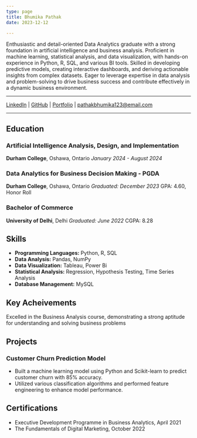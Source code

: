 ```yaml
---
type: page
title: Bhumika Pathak
date: 2023-12-12

---
```


Enthusiastic and detail-oriented Data Analytics graduate with a strong foundation in artificial intelligence and business analysis. Proficient in machine learning, statistical analysis, and data visualization, with hands-on experience in Python, R, SQL, and various BI tools. Skilled in developing predictive models, creating interactive dashboards, and deriving actionable insights from complex datasets. Eager to leverage expertise in data analysis and problem-solving to drive business success and contribute effectively in a dynamic business environment.

---
 
[LinkedIn](https://www.linkedin.com/in/bhumika-pathak-041834178/) | [GitHub](https://github.com/BhumikaPathak2/2203_Bhumika-Pathak_Portfolio) | [Portfolio](https://2203-bhumika-pathak-portfolio.vercel.app/) | pathakbhumika123@email.com 
 
---
 
## Education

### Artificial Intelligence Analysis, Design, and Implementation
**Durham College**, Oshawa, Ontario
*January 2024 - August 2024*

### Data Analytics for Business Decision Making - PGDA
**Durham College**, Oshawa, Ontario
*Graduated: December 2023*
GPA: 4.60, Honor Roll

### Bachelor of Commerce
**University of Delhi**, Delhi
*Graduated: June 2022*
CGPA: 8.28

 
## Skills
- **Programming Languages:** Python, R, SQL
- **Data Analysis:** Pandas, NumPy
- **Data Visualization:** Tableau, Power Bi
- **Statistical Analysis:** Regression, Hypothesis Testing, Time Series Analysis
- **Database Management:** MySQL
 
 ## Key Acheivements
 Excelled in the Business Analysis course, demonstrating a strong aptitude for understanding and solving business problems

## Projects
### Customer Churn Prediction Model
- Built a machine learning model using Python and Scikit-learn to predict customer churn with 85% accuracy.
- Utilized various classification algorithms and performed feature engineering to enhance model performance.
 
 ## Certifications
- Executive Development Programme in Business Analytics, April 2021
- The Fundamentals of Digital Marketing, October 2022
